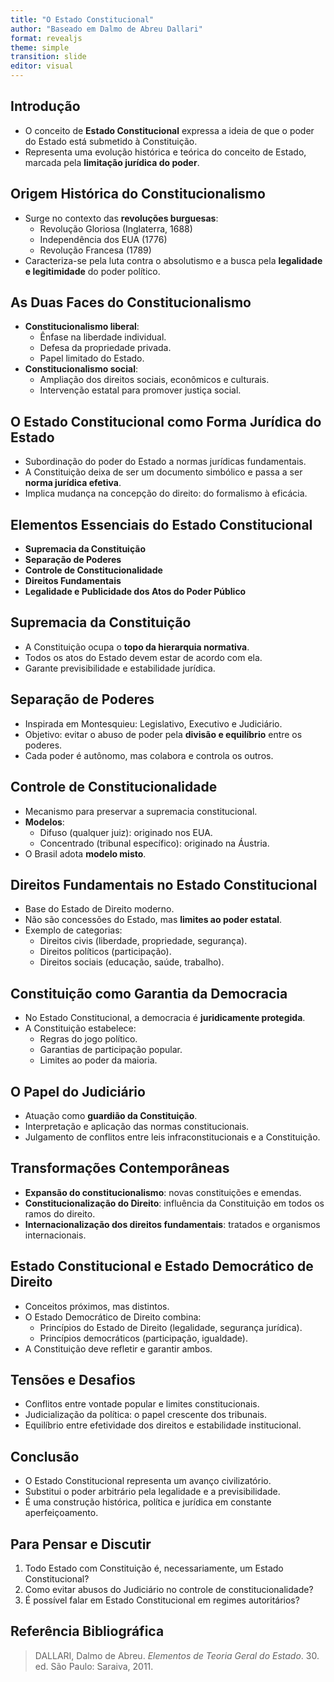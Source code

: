 ```yaml
---
title: "O Estado Constitucional"
author: "Baseado em Dalmo de Abreu Dallari"
format: revealjs
theme: simple
transition: slide
editor: visual
---
```


## Introdução

-   O conceito de **Estado Constitucional** expressa a ideia de que o poder do Estado está submetido à Constituição.
-   Representa uma evolução histórica e teórica do conceito de Estado, marcada pela **limitação jurídica do poder**.

## Origem Histórica do Constitucionalismo

-   Surge no contexto das **revoluções burguesas**:
    -   Revolução Gloriosa (Inglaterra, 1688)
    -   Independência dos EUA (1776)
    -   Revolução Francesa (1789)
-   Caracteriza-se pela luta contra o absolutismo e a busca pela **legalidade e legitimidade** do poder político.

## As Duas Faces do Constitucionalismo

-   **Constitucionalismo liberal**:
    -   Ênfase na liberdade individual.
    -   Defesa da propriedade privada.
    -   Papel limitado do Estado.
-   **Constitucionalismo social**:
    -   Ampliação dos direitos sociais, econômicos e culturais.
    -   Intervenção estatal para promover justiça social.

## O Estado Constitucional como Forma Jurídica do Estado

-   Subordinação do poder do Estado a normas jurídicas fundamentais.
-   A Constituição deixa de ser um documento simbólico e passa a ser **norma jurídica efetiva**.
-   Implica mudança na concepção do direito: do formalismo à eficácia.

## Elementos Essenciais do Estado Constitucional

-   **Supremacia da Constituição**
-   **Separação de Poderes**
-   **Controle de Constitucionalidade**
-   **Direitos Fundamentais**
-   **Legalidade e Publicidade dos Atos do Poder Público**

## Supremacia da Constituição

-   A Constituição ocupa o **topo da hierarquia normativa**.
-   Todos os atos do Estado devem estar de acordo com ela.
-   Garante previsibilidade e estabilidade jurídica.

## Separação de Poderes

-   Inspirada em Montesquieu: Legislativo, Executivo e Judiciário.
-   Objetivo: evitar o abuso de poder pela **divisão e equilíbrio** entre os poderes.
-   Cada poder é autônomo, mas colabora e controla os outros.

## Controle de Constitucionalidade

-   Mecanismo para preservar a supremacia constitucional.
-   **Modelos**:
    -   Difuso (qualquer juiz): originado nos EUA.
    -   Concentrado (tribunal específico): originado na Áustria.
-   O Brasil adota **modelo misto**.

## Direitos Fundamentais no Estado Constitucional

-   Base do Estado de Direito moderno.
-   Não são concessões do Estado, mas **limites ao poder estatal**.
-   Exemplo de categorias:
    -   Direitos civis (liberdade, propriedade, segurança).
    -   Direitos políticos (participação).
    -   Direitos sociais (educação, saúde, trabalho).

## Constituição como Garantia da Democracia

-   No Estado Constitucional, a democracia é **juridicamente protegida**.
-   A Constituição estabelece:
    -   Regras do jogo político.
    -   Garantias de participação popular.
    -   Limites ao poder da maioria.

## O Papel do Judiciário

-   Atuação como **guardião da Constituição**.
-   Interpretação e aplicação das normas constitucionais.
-   Julgamento de conflitos entre leis infraconstitucionais e a Constituição.

## Transformações Contemporâneas

-   **Expansão do constitucionalismo**: novas constituições e emendas.
-   **Constitucionalização do Direito**: influência da Constituição em todos os ramos do direito.
-   **Internacionalização dos direitos fundamentais**: tratados e organismos internacionais.

## Estado Constitucional e Estado Democrático de Direito

-   Conceitos próximos, mas distintos.
-   O Estado Democrático de Direito combina:
    -   Princípios do Estado de Direito (legalidade, segurança jurídica).
    -   Princípios democráticos (participação, igualdade).
-   A Constituição deve refletir e garantir ambos.

## Tensões e Desafios

-   Conflitos entre vontade popular e limites constitucionais.
-   Judicialização da política: o papel crescente dos tribunais.
-   Equilíbrio entre efetividade dos direitos e estabilidade institucional.

## Conclusão

-   O Estado Constitucional representa um avanço civilizatório.
-   Substitui o poder arbitrário pela legalidade e a previsibilidade.
-   É uma construção histórica, política e jurídica em constante aperfeiçoamento.

## Para Pensar e Discutir

1.  Todo Estado com Constituição é, necessariamente, um Estado Constitucional?
2.  Como evitar abusos do Judiciário no controle de constitucionalidade?
3.  É possível falar em Estado Constitucional em regimes autoritários?

## Referência Bibliográfica

> DALLARI, Dalmo de Abreu. *Elementos de Teoria Geral do Estado*. 30. ed. São Paulo: Saraiva, 2011.
